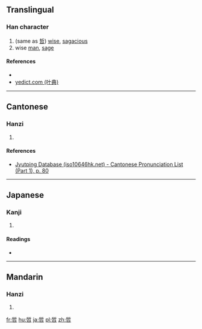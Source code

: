 ==Translingual==

===Han character===
{{Han char|rn=30|rad=口|as=08|sn=11|four=|canj=HLR|ids=⿱斦口}}

# (same as [[哲]]) [[wise]], [[sagacious]]
# wise [[man]], [[sage]]

====References====
* {{Han ref|kx=0196.261|dkj=03873|dj=0418.100|hdz=10643.020|uh=5560|ud=21856}}
*[http://yedict.com/htm/55/5560.htm yedict.com (叶典)]

----

==Cantonese==

===Hanzi===
{{yue-hanzi|jyut=[[zit3]]|y=jit3}}

# {{defn|lang=yue|sort=口08}}

====References====
*[http://www.iso10646hk.net/jp/document/download.jsp Jyutping Database (iso10646hk.net) - Cantonese Pronunciation List (Part 1), p. 80]

----

==Japanese==

===Kanji===
{{ja-kanji|grade=|rs=口08}}

# {{defn|lang=ja|sort=口08}}

====Readings====
* {{ja-readings|on=[[てつ]] (tetsu)|kun=[[さとい]] (satoi)}}

----

==Mandarin==

===Hanzi===
{{cmn-hanzi|pin=[[zhé]] ([[zhe2]])|wg=che<sup>2</sup>}}

# {{defn|lang=cmn|sort=口08}}

[[fr:啠]]
[[hu:啠]]
[[ja:啠]]
[[pl:啠]]
[[zh:啠]]